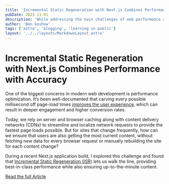 ```yaml
---
title: 'Incremental Static Regeneration with Next.js Combines Performance with Accuracy'
pubDate: 2023-11-01
description: 'While addressing the twin challenges of web performance and content timeliness with ISR in Next.js, I found that Incremental Static Regeneration lets us walk the line, providing best-in-class performance while also ensuring up-to-the-minute content.'
author: 'Ben Goshow'
tags: ['astro', 'blogging', 'learning in public']
layout: '../../layouts/MarkdownLayout.astro'
---
```


# Incremental Static Regeneration with Next.js Combines Performance with Accuracy

One of the biggest concerns in modern web development is performance optimization. It’s been well-documented that carving every possible millisecond off page-load times [improves the user experience](https://wpostats.com), which can result in deeper engagement and higher conversion rates. 

Today, we rely on server and browser caching along with content delivery networks (CDNs) to streamline and localize network requests to provide the fastest page loads possible. But for sites that change frequently, how can we ensure that users are also getting the most current content, without fetching new data for every browser request or manually rebuilding the site for each content change? 

During a recent Next.js application build, I explored this challenge and found that [Incremental Static Regeneration (ISR)](https://nextjs.org/docs/pages/building-your-application/rendering/incremental-static-regeneration) lets us walk the line, providing best-in-class performance while also ensuring up-to-the-minute content.


<a href="https://sparkbox.com/foundry/using_nextjs_to_improve_user_experience_with_incremental_static_regeneration" class="button"  target="_blank">Read the full Article</a>
